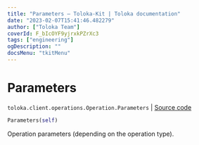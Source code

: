 ```yaml
---
title: "Parameters — Toloka-Kit | Toloka documentation"
date: "2023-02-07T15:41:46.482279"
author: ["Toloka Team"]
coverId: F_bIcOYF9yjrxkPZrXc3
tags: ["engineering"]
ogDescription: ""
docsMenu: "tkitMenu"
---
```


# Parameters
`toloka.client.operations.Operation.Parameters` | [Source code](https://github.com/Toloka/toloka-kit/blob/v1.1.3/src/client/operations.py#L89)

```python
Parameters(self)
```

Operation parameters (depending on the operation type).